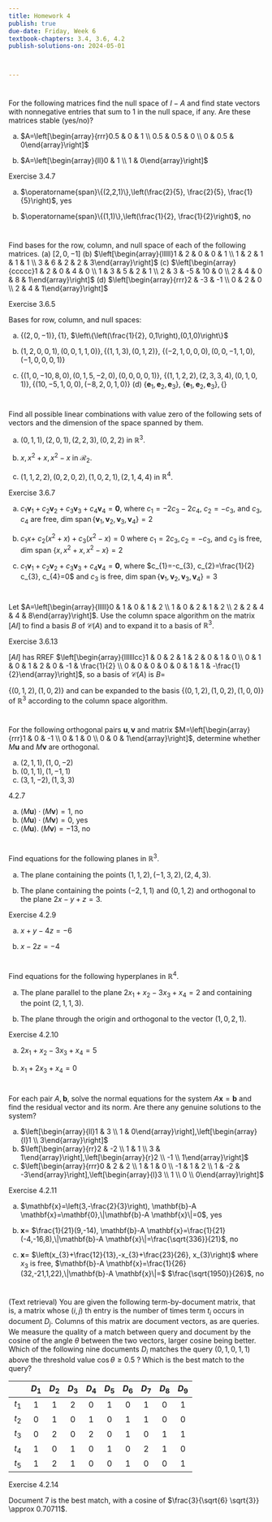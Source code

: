 ```yaml
---
title: Homework 4
publish: true
due-date: Friday, Week 6
textbook-chapters: 3.4, 3.6, 4.2
publish-solutions-on: 2024-05-01



---
```


#
For the following matrices find the null space of $I-A$ and find state vectors with nonnegative entries that sum to 1 in the null space, if any. Are these matrices stable (yes/no)?

(a) $A=\left[\begin{array}{rrr}0.5 & 0 & 1 \\ 0.5 & 0.5 & 0 \\ 0 & 0.5 & 0\end{array}\right]$

(b) $A=\left[\begin{array}{ll}0 & 1 \\ 1 & 0\end{array}\right]$


::: solutions
Exercise 3.4.7

 (a) $\operatorname{span}\{(2,2,1)\},\left(\frac{2}{5}, \frac{2}{5}, \frac{1}{5}\right)$, yes
 
(b) $\operatorname{span}\{(1,1)\},\left(\frac{1}{2}, \frac{1}{2}\right)$, no

:::

#
Find bases for the row, column, and null space of each of the following matrices.
(a) $[2,0,-1]$
(b) $\left[\begin{array}{lllll}1 & 2 & 0 & 0 & 1 \\ 1 & 2 & 1 & 1 & 1 \\ 3 & 6 & 2 & 2 & 3\end{array}\right]$
(c) $\left[\begin{array}{ccccc}1 & 2 & 0 & 4 & 0 \\ 1 & 3 & 5 & 2 & 1 \\ 2 & 3 & -5 & 10 & 0 \\ 2 & 4 & 0 & 8 & 1\end{array}\right]$
(d) $\left[\begin{array}{rrr}2 & -3 & -1 \\ 0 & 2 & 0 \\ 2 & 4 & 1\end{array}\right]$

::: solutions
Exercise 3.6.5

Bases for row, column, and null spaces: 

(a) $\{(2,0,-1)\},\{1\}$, $\left\{\left(\frac{1}{2}, 0,1\right),(0,1,0)\right\}$

(b) $(1,2,0,0,1),(0,0,1,1,0)\},\{(1,1,3),(0,1,2)\}$, $\{(-2,1,0,0,0),(0,0,-1,1,0),(-1,0,0,0,1)\}$ 

(c) $\{(1,0,-10,8,0),(0,1,5,-2,0),(0,0,0,0,1)\}$, $\{(1,1,2,2),(2,3,3,4),(0,1,0,1)\},\{(10,-5,1,0,0),(-8,2,0,1,0)\}$ (d) $\left\{\mathbf{e}_{1}, \mathbf{e}_{2}, \mathbf{e}_{3}\right\}$, $\left\{\mathbf{e}_{1}, \mathbf{e}_{2}, \mathbf{e}_{3}\right\},\{\}$

:::

# 

 Find all possible linear combinations with value zero of the following sets of vectors and the dimension of the space spanned by them.

(a) $(0,1,1),(2,0,1),(2,2,3),(0,2,2)$ in $\mathbb{R}^{3}$.

(b) $x, x^{2}+x, x^{2}-x$ in $\mathcal{R}_{2}$.

(c) $(1,1,2,2),(0,2,0,2),(1,0,2,1),(2,1,4,4)$ in $\mathbb{R}^{4}$.

::: solutions
Exercise 3.6.7

(a) $c_{1} \mathbf{v}_{1}+c_{2} \mathbf{v}_{2}+c_{3} \mathbf{v}_{3}+c_{4} \mathbf{v}_{4}=\mathbf{0}$, where $c_{1}=-2 c_{3}-2 c_{4}$, $c_{2}=-c_{3}$, and $c_{3}, c_{4}$ are free, dim $\operatorname{span}\left\{\mathbf{v}_{1}, \mathbf{v}_{2}, \mathbf{v}_{3}, \mathbf{v}_{4}\right\}=2$ 

(b) $c_{1} x+$ $c_{2}\left(x^{2}+x\right)+c_{3}\left(x^{2}-x\right)=0$ where $c_{1}=2 c_{3}, c_{2}=-c_{3}$, and $c_{3}$ is free, dim span $\left\{x, x^{2}+x, x^{2}-x\right\}=2$ 

(c) $c_{1} \mathbf{v}_{1}+c_{2} \mathbf{v}_{2}+c_{3} \mathbf{v}_{3}+c_{4} \mathbf{v}_{4}=\mathbf{0}$, where $c_{1}=-c_{3}, c_{2}=\frac{1}{2} c_{3}, c_{4}=0$ and $c_{3}$ is free, dim $\operatorname{span}\left\{\mathbf{v}_{1}, \mathbf{v}_{2}, \mathbf{v}_{3}, \mathbf{v}_{4}\right\}=3$
:::

#

Let $A=\left[\begin{array}{lllll}0 & 1 & 0 & 1 & 2 \\ 1 & 0 & 2 & 1 & 2 \\ 2 & 2 & 4 & 4 & 8\end{array}\right]$. Use the column space algorithm on the matrix $[A I]$ to find a basis $B$ of $\mathcal{C}(A)$ and to expand it to a basis of $\mathbb{R}^{3}$.

::: solutions
Exercise 3.6.13

$[A I]$ has RREF $\left[\begin{array}{llllllcc}1 & 0 & 2 & 1 & 2 & 0 & 1 & 0 \\ 0 & 1 & 0 & 1 & 2 & 0 & -1 & \frac{1}{2} \\ 0 & 0 & 0 & 0 & 0 & 1 & 1 & -\frac{1}{2}\end{array}\right]$, so a basis of $\mathcal{C}(A)$ is $B=$

$\{(0,1,2),(1,0,2)\}$ and can be expanded to the basis $\{(0,1,2),(1,0,2),(1,0,0)\}$ of $\mathbb{R}^{3}$ according to the column space algorithm.
:::

#
 For the following orthogonal pairs $\mathbf{u}, \mathbf{v}$ and matrix $M=\left[\begin{array}{rrr}1 & 0 & -1 \\ 0 & 1 & 0 \\ 0 & 0 & 1\end{array}\right]$, determine whether $M \mathbf{u}$ and $M \mathbf{v}$ are orthogonal.

(a) $(2,1,1),(1,0,-2)$
(b) $(0,1,1),(1,-1,1)$
(c) $(3,1,-2),(1,3,3)$

::: solutions
4.2.7

(a) $(M \mathbf{u}) \cdot(M \mathbf{v})=1$, no 
(b) $(M \mathbf{u}) \cdot(M \mathbf{v})=0$, yes 
(c) $(M \mathbf{u})$. $(M \mathbf{v})=-13$, no
:::

#

 Find equations for the following planes in $\mathbb{R}^{3}$.

(a) The plane containing the points $(1,1,2),(-1,3,2),(2,4,3)$.

(b) The plane containing the points $(-2,1,1)$ and $(0,1,2)$ and orthogonal to the plane $2 x-y+z=3$.

::: solutions
Exercise 4.2.9

(a) $x+y-4 z=-6$ 

(b) $x-2 z=-4$
:::

#

 Find equations for the following hyperplanes in $\mathbb{R}^{4}$.

(a) The plane parallel to the plane $2 x_{1}+x_{2}-3 x_{3}+x_{4}=2$ and containing the point $(2,1,1,3)$.

(b) The plane through the origin and orthogonal to the vector $(1,0,2,1)$.

::: solutions
Exercise 4.2.10

 (a) $2 x_{1}+x_{2}-3 x_{3}+x_{4}=5$ 
 
 (b) $x_{1}+2 x_{3}+x_{4}=0$
:::

#
 For each pair $A, \mathbf{b}$, solve the normal equations for the system $A \mathbf{x}=\mathbf{b}$ and find the residual vector and its norm. Are there any genuine solutions to the system?
 
(a) $\left[\begin{array}{ll}1 & 3 \\ 1 & 0\end{array}\right],\left[\begin{array}{l}1 \\ 3\end{array}\right]$
(b) $\left[\begin{array}{rr}2 & -2 \\ 1 & 1 \\ 3 & 1\end{array}\right],\left[\begin{array}{r}2 \\ -1 \\ 1\end{array}\right]$
(c) $\left[\begin{array}{rrr}0 & 2 & 2 \\ 1 & 1 & 0 \\ -1 & 1 & 2 \\ 1 & -2 & -3\end{array}\right],\left[\begin{array}{l}3 \\ 1 \\ 0 \\ 0\end{array}\right]$

::: solutions
Exercise 4.2.11

(a) $\mathbf{x}=\left(3,-\frac{2}{3}\right), \mathbf{b}-A \mathbf{x}=\mathbf{0},\|\mathbf{b}-A \mathbf{x}\|=0$, yes 

(b) $\mathbf{x}=$ $\frac{1}{21}(9,-14), \mathbf{b}-A \mathbf{x}=\frac{1}{21}(-4,-16,8),\|\mathbf{b}-A \mathbf{x}\|=\frac{\sqrt{336}}{21}$, по 

(c) $\mathbf{x}=$ $\left(x_{3}+\frac{12}{13},-x_{3}+\frac{23}{26}, x_{3}\right)$ where $x_{3}$ is free, $\mathbf{b}-A \mathbf{x}=\frac{1}{26}(32,-21,1,22),\|\mathbf{b}-A \mathbf{x}\|=$ $\frac{\sqrt{1950}}{26}$, no

:::


#


 (Text retrieval) You are given the following term-by-document matrix, that is, a matrix whose $(i, j)$ th entry is the number of times term $t_{i}$ occurs in document $D_{j}$. Columns of this matrix are document vectors, as are queries. We measure the quality of a match between query and document by the cosine of the angle $\theta$ between the two vectors, larger cosine being better. Which of the following nine documents $D_{i}$ matches the query $(0,1,0,1,1)$ above the threshold value $\cos \theta \geq 0.5$ ? Which is the best match to the query?

|  | $D_{1}$ | $D_{2}$ | $D_{3}$ | $D_{4}$ | $D_{5}$ | $D_{6}$ | $D_{7}$ | $D_{8}$ | $D_{9}$ |
| :---: | :---: | :---: | :---: | :---: | :---: | :---: | :---: | :---: | :---: |
| $t_{1}$ | 1 | 1 | 2 | 0 | 1 | 0 | 1 | 0 | 1 |
| $t_{2}$ | 0 | 1 | 0 | 1 | 0 | 1 | 1 | 0 | 0 |
| $t_{3}$ | 0 | 2 | 0 | 2 | 0 | 1 | 0 | 1 | 1 |
| $t_{4}$ | 1 | 0 | 1 | 0 | 1 | 0 | 2 | 1 | 0 |
| $t_{5}$ | 1 | 2 | 1 | 0 | 0 | 1 | 0 | 0 | 1 |

::: solutions
Exercise 4.2.14

Document 7 is the best match, with a cosine of $\frac{3}{\sqrt{6} \sqrt{3}} \approx 0.70711$.
:::
